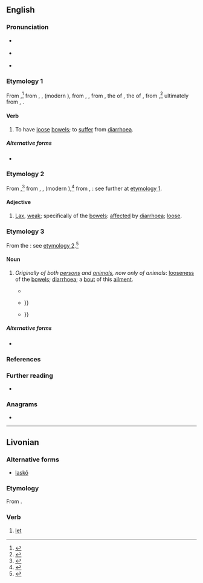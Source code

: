 {{also|låsk|läsk|läsk'|łask}}
==English==

===Pronunciation===
* {{a|RP}} {{IPA|en|/lɑːsk/|/læsk/}}
* {{a|GA}} {{IPA|en|/læsk/}}
* {{rhymes|en|æsk|s=1}}

===Etymology 1===
{{root|en|ine-pro|*(s)leg-|*(s)leh₁g-}}
From {{inh|en|enm|lasken|t=to diminish, weaken (the blood or other body fluids, body tissues, etc.); to thin (the blood through bloodletting); to alleviate (pain, sickness); to grow weak; to shorten (one’s life)}}{{nb...|lask, laske, leasken, leske, lesken|otherforms=1}},<ref>{{R:MED Online|entry=lasken|pos=v|id=MED24720}}</ref> from {{der|en|ONF.|*lasquer}}, {{der|en|fro|lascher}}, {{m|fro|laschier|t=to let go of, release; to loosen, relax}} (modern {{cog|fr|lâcher|t=to let go of, release; to loosen}}), from {{der|en|VL.|*lascāre}}, {{m|VL.|*lassicāre}}, from {{der|en|la|*laxicāre}}, the {{glossary|frequentative}} of {{der|en|la|laxāre}}, the {{glossary|present}} {{glossary|active}} {{glossary|infinitive}} of {{m|la|laxō|t=to relax, weaken; to release, undo; to make wide, open}}, from {{m|la|laxus|t=free, loose, slack; roomy, spacious, wide}},<ref>{{R:OED Online|pos=v|id=105981|date=June 2021}}</ref> ultimately from {{der|en|ine-pro|*(s)leg-}}, {{m|ine-pro|*(s)leh₁g-|t=faint; weak}}.

====Verb====
{{en-verb}}

# {{lb|en|intransitive|obsolete}} To have [[loose#Adjective|loose]] [[bowels]]; to [[suffer]] from [[diarrhoea]].

=====Alternative forms=====
* {{l|en|laske}}

===Etymology 2===
From {{inh|en|enm|laske|t=lax, weak; of the bowels: loose}},<ref>{{R:MED Online|entry=laske|pos=v|id=MED24719}}</ref> from {{der|en|ONF.|*lasque}}, {{der|en|fro|laske}}, {{m|fro|lasche|t=not taut or tight, limp}} (modern {{cog|fr|lâche|t=loose, slack}}),<ref>{{R:OED Online|entry=† lask|pos=adj|id=105980|date=December 2020}}</ref> from {{der|en|fro|lascher}}, {{m|fro|laschier|t=to let go of, release; to loosen, relax}}: see further at [[#Etymology 1|etymology 1]].

====Adjective====
{{en-adj}}

# {{lb|en|obsolete}} [[lax#Adjective|Lax]], [[weak]]; specifically of the [[bowels]]: [[affect#Verb|affected]] by [[diarrhoea]]; [[loose#Adjective|loose]].

===Etymology 3===
From the {{glossary|adjective}}: see [[#Etymology 2|etymology 2]].<ref>{{R:OED Online|pos=''n.''{{sup|1}}|noformat=1|id=105978|date=June 2021}}</ref>

====Noun====
{{en-noun|~}}

# {{lb|en|uncountable|chiefly|veterinary medicine}} ''Originally of both [[person]]s and [[animal]]s, now only of animals'': [[looseness]] of the [[bowels]]; [[diarrhoea]]; {{lb|en|countable}} a [[bout#Noun|bout]] of this [[ailment]].
#* {{RQ:Gerard Herball|chapter=Of Panick|page=79|passage=Pannick ſtoppeth the '''laske''' as Millet doth, being boiled (as ''[[w:Pliny the Elder|Plinie]]'' reporteth) in Goates milk and drunke twiſe in a day.}}
#* {{RQ:Burton Melancholy|chapter=Shame and Disgrace, Causes|partition=1|section=2|member=3|subsection=6|page=88|pageref=163|passage=A graue & learned Miniſter, and an ordinary Preacher at ''Alcmar'' in ''Holland'', was one day (as hee was walking in the fields for his recreation) ſuddenly taken with a '''laske''' or looſeneſſe, and therevpon compelled to retire to the next ditch; but being ſurpriſed at vnawares, by ſome Gentlewomen of his Pariſh wandering that way; was ſo abaſhed, that hee did neuer after ſhew his head in publike, or come into the Pulpit, but pined away with melancholy: {{...}}}}
#* {{RQ:Culpeper English Physitian|entry=Hemp|page=64|column=1|passage=The Emulſion or Decoction of the Seed ſtaieth '''Lasks''' and continual Fluxes, eaſeth the [[colic|Chollick]], and allayeth the troubleſom Humors in the Bowels, {{...}}}}

=====Alternative forms=====
* {{l|en|laske}}

===References===
<references/>

===Further reading===
* {{pedia|diarrhea}}

===Anagrams===
* {{anagrams|en|a=akls|Salk|alks}}

----

==Livonian==

===Alternative forms===
* {{qual|Courland}} [[laskõ]]

===Etymology===
From {{inh|liv|fiu-fin-pro|*laskedak}}.

===Verb===
{{head|liv|verb}}

# [[let]]